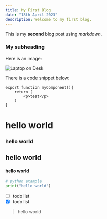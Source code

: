 ```yaml
---
title: My First Blog
date: "18th April 2023"
description: Welcome to my first blog.
---
```


This is my **second** blog post using _markdown_.

### My subheading

Here is an image:

![Laptop on Desk](/fluidSim.webp)

There is a code snippet below:

```
export function myComponent(){
    return (
        <p>test</p>
    )
}
```

# hello world

### hello world

## hello world

#### hello world

```python
# python example
print("hello world")
```

- [ ] todo list
- [x] todo list

> hello world
